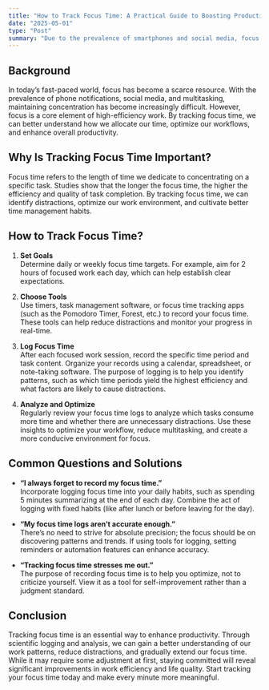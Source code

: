 ```yaml
---
title: "How to Track Focus Time: A Practical Guide to Boosting Productivity"
date: "2025-05-01"
type: "Post"
summary: "Due to the prevalence of smartphones and social media, focus has become a scarce resource. However, focus is a core element of efficient work. By tracking our focused time, we can better understand how to allocate time, optimize workflows, and enhance overall productivity."
---
```


## Background

In today’s fast-paced world, focus has become a scarce resource. With the prevalence of phone notifications, social media, and multitasking, maintaining concentration has become increasingly difficult. However, focus is a core element of high-efficiency work. By tracking focus time, we can better understand how we allocate our time, optimize our workflows, and enhance overall productivity.

## Why Is Tracking Focus Time Important?

Focus time refers to the length of time we dedicate to concentrating on a specific task. Studies show that the longer the focus time, the higher the efficiency and quality of task completion. By tracking focus time, we can identify distractions, optimize our work environment, and cultivate better time management habits.

## How to Track Focus Time?

1. **Set Goals**  
   Determine daily or weekly focus time targets. For example, aim for 2 hours of focused work each day, which can help establish clear expectations.

2. **Choose Tools**  
   Use timers, task management software, or focus time tracking apps (such as the Pomodoro Timer, Forest, etc.) to record your focus time. These tools can help reduce distractions and monitor your progress in real-time.

3. **Log Focus Time**  
   After each focused work session, record the specific time period and task content. Organize your records using a calendar, spreadsheet, or note-taking software. The purpose of logging is to help you identify patterns, such as which time periods yield the highest efficiency and what factors are likely to cause distractions.

4. **Analyze and Optimize**  
   Regularly review your focus time logs to analyze which tasks consume more time and whether there are unnecessary distractions. Use these insights to optimize your workflow, reduce multitasking, and create a more conducive environment for focus.

## Common Questions and Solutions

- **“I always forget to record my focus time.”**  
  Incorporate logging focus time into your daily habits, such as spending 5 minutes summarizing at the end of each day. Combine the act of logging with fixed habits (like after lunch or before leaving for the day).

- **“My focus time logs aren’t accurate enough.”**  
  There’s no need to strive for absolute precision; the focus should be on discovering patterns and trends. If using tools for logging, setting reminders or automation features can enhance accuracy.

- **“Tracking focus time stresses me out.”**  
  The purpose of recording focus time is to help you optimize, not to criticize yourself. View it as a tool for self-improvement rather than a judgment standard.

## Conclusion

Tracking focus time is an essential way to enhance productivity. Through scientific logging and analysis, we can gain a better understanding of our work patterns, reduce distractions, and gradually extend our focus time. While it may require some adjustment at first, staying committed will reveal significant improvements in work efficiency and life quality. Start tracking your focus time today and make every minute more meaningful.
